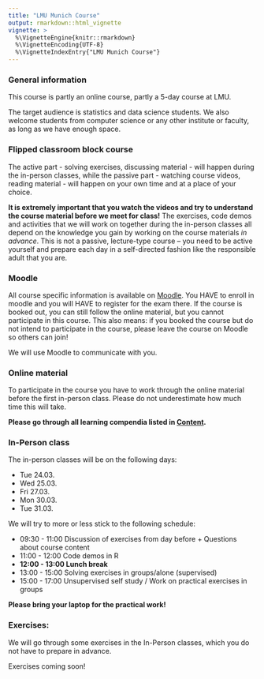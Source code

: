 ```yaml
---
title: "LMU Munich Course"
output: rmarkdown::html_vignette
vignette: >
  %\VignetteEngine{knitr::rmarkdown}
  %\VignetteEncoding{UTF-8}
  %\VignetteIndexEntry{"LMU Munich Course"}
---
```


### General information

This course is partly an online course, partly a 5-day course at LMU.

The target audience is statistics and data science students.
We also welcome students from computer science or any other institute or faculty, 
as long as we have enough space. 



### Flipped classroom block course

The active part - solving exercises, discussing material - will happen during the in-person classes, while the passive part - watching course videos, reading material - will happen on your own time and at a place of your choice. 

**It is extremely important that you watch the videos and try to understand the course material before we meet for class!** 
The exercises, code demos and activities that we will work on together during the in-person classes all depend on the knowledge you gain by working on the course materials *in advance*. This is not a passive, lecture-type course -- you need to be active yourself and prepare each day in a self-directed fashion like the responsible adult that you are.


### Moodle

All course specific information is available on [Moodle](https://moodle.lmu.de/course/view.php?id=4392).
You HAVE to enroll in moodle and you will HAVE to register for the exam there.
If the course is booked out, you can still follow the online material, but you cannot participate in this course.
This also means: if you booked the course but do not intend to participate in the course, please leave the course on Moodle so others can join!

We will use Moodle to communicate with you. 

### Online material

To participate in the course you have to work through the online material
before the first in-person class. 
Please do not underestimate how much time this will take.

**Please go through all learning compendia listed in [Content](../articles/content.html#learning-compendia).**


### In-Person class

The in-person classes will be on the following days:

- Tue 24.03.
- Wed 25.03.
- Fri 27.03.
- Mon 30.03.
- Tue 31.03.

We will try to more or less stick to the following schedule:

- 09:30 - 11:00 Discussion of exercises from day before + Questions about course content
- 11:00 - 12:00 Code demos in R
- **12:00 - 13:00 Lunch break**
- 13:00 - 15:00 Solving exercises in groups/alone (supervised) 
- 15:00 - 17:00 Unsupervised self study / Work on practical exercises in groups 

**Please bring your laptop for the practical work!**

### Exercises:

We will go through some exercises in the In-Person classes, which you do not
have to prepare in advance. 

Exercises coming soon!

<!-- - Day 1: [Exercise]() / [Solution]() -->
<!-- - Day 2: [Exercise]() / [Solution]() -->
<!-- - Day 3: [Exercise]() / [Solution]() -->
<!-- - Day 4: [Exercise]() / [Solution]() -->
<!-- - Day 5: [Exercise]() / [Solution]() -->












